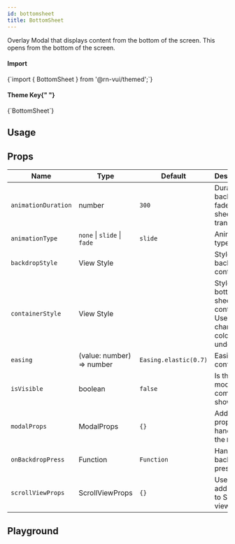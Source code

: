 ```yaml
---
id: bottomsheet
title: BottomSheet
---
```



<IconsStyle />

Overlay Modal that displays content from the bottom of the screen.
This opens from the bottom of the screen.

<div class="row inline-flex-center">
  <div class="col col--3">
    <h4>Import</h4>
  </div>
  <div class="col col--9">
    <CodeBlock>{`import { BottomSheet } from '@rn-vui/themed';`}</CodeBlock>
  </div>
  <div class="col col--3">
    <h4>
      Theme Key{" "}
      <a href="../customizing#using-themeprovider">
        <BiInfoCircle />
      </a>
    </h4>
  </div>
  <div class="col col--9">
    <CodeBlock>{`BottomSheet`}</CodeBlock>
  </div>
</div>

## Usage

<Usage />

## Props

<div class='table-responsive'>

| Name                | Type                        | Default               | Description                                                                          |
| ------------------- | --------------------------- | --------------------- | ------------------------------------------------------------------------------------ |
| `animationDuration` | number                      | `300`                 | Duration of backdrop fade and sheet translate.                                       |
| `animationType`     | `none` \| `slide` \| `fade` | `slide`               | Animation type.                                                                      |
| `backdropStyle`     | View Style                  |                       | Style of the backdrop container.                                                     |
| `containerStyle`    | View Style                  |                       | Style of the bottom sheet's container. Use this to change the color of the underlay. |
| `easing`            | (value: number) => number   | `Easing.elastic(0.7)` | Easing config.                                                                       |
| `isVisible`         | boolean                     | `false`               | Is the modal component shown.                                                        |
| `modalProps`        | ModalProps                  | `{}`                  | Additional props handed to the `Modal`.                                              |
| `onBackdropPress`   | Function                    | `Function`            | Handler for backdrop press.                                                          |
| `scrollViewProps`   | ScrollViewProps             | `{}`                  | Used to add props to Scroll view.                                                    |

</div>

## Playground

<Play />
